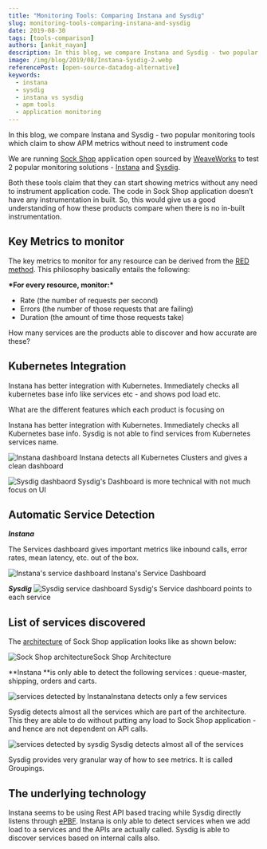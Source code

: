 ```yaml
---
title: "Monitoring Tools: Comparing Instana and Sysdig"
slug: monitoring-tools-comparing-instana-and-sysdig
date: 2019-08-30
tags: [tools-comparison]
authors: [ankit_nayan]
description: In this blog, we compare Instana and Sysdig - two popular monitoring tools which claim to show APM metrics without need to instrument code.
image: /img/blog/2019/08/Instana-Sysdig-2.webp
referencePost: [open-source-datadog-alternative]
keywords:
  - instana
  - sysdig
  - instana vs sysdig
  - apm tools
  - application monitoring
---
```


In this blog, we compare Instana and Sysdig - two popular monitoring tools which claim to show APM metrics without need to instrument code




We are running [Sock Shop](https://github.com/microservices-demo/microservices-demo/) application open sourced by [WeaveWorks](https://www.weave.works/) to test 2 popular monitoring solutions - [Instana](https://www.instana.com/) and [Sysdig](https://sysdig.com/).

Both these tools claim that they can start showing metrics without any need to instrument application code. The code in Sock Shop application doesn’t have any instrumentation in built. So, this would give us a good understanding of how these products compare when there is no in-built instrumentation.

## Key Metrics to monitor

The key metrics to monitor for any resource can be derived from the [RED method](https://grafana.com/blog/2018/08/02/the-red-method-how-to-instrument-your-services/). This philosophy basically entails the following:

**\***For every resource, monitor:**\***

- Rate (the number of requests per second)
- Errors (the number of those requests that are failing)
- Duration (the amount of time those requests take)

How many services are the products able to discover and how accurate are these?

## Kubernetes Integration

Instana has better integration with Kubernetes. Immediately checks all kubernetes base info like services etc - and shows pod load etc.

What are the different features which each product is focusing on

Instana has better integration with Kubernetes. Immediately checks all Kubernetes base info. Sysdig is not able to find services from Kubernetes services name.

![Instana dashboard](/img/blog/2019/08/Kubernetes-Dashboard-Instana-1.webp)
Instana detects all Kubernetes Clusters and gives a clean dashboard

![Sysdig dashbaord](/img/blog/2019/08/Cluster_Dashboard-Sysdig-2.webp)
Sysdig's Dashboard is more technical with not much focus on UI

## Automatic Service Detection

**_Instana_**

The Services dashboard gives important metrics like inbound calls, error rates, mean latency, etc. out of the box.

![Instana's service dashboard](/img/blog/2019/08/Instana-Service-Dashboard-3.webp)
Instana's Service Dashboard

**_Sysdig_**
![Sysdig service dashboard](/img/blog/2019/08/Sysdig-Dashboard-5.webp)
Sysdig's Service dashboard points to each service

## List of services discovered

The [architecture](https://github.com/microservices-demo/microservices-demo/blob/master/internal-docs/design.md) of Sock Shop application looks like as shown below:

![Sock Shop architecture](/img/blog/2019/08/SOck-Shop-Arch-6.webp)Sock Shop Architecture

**Instana **is only able to detect the following services : queue-master, shipping, orders and carts.

![services detected by Instana](/img/blog/2019/08/Instana-services-7.webp)Instana detects only a few services

Sysdig detects almost all the services which are part of the architecture. This they are able to do without putting any load to Sock Shop application - and hence are not dependent on API calls.

![services detected by sysdig](/img/blog/2019/08/Sysdig-services-8.webp)
Sysdig detects almost all of the services

Sysdig provides very granular way of how to see metrics. It is called Groupings.

## The underlying technology

Instana seems to be using Rest API based tracing while Sysdig directly listens through [ePBF](http://www.brendangregg.com/blog/2019-01-01/learn-ebpf-tracing.html). Instana is only able to detect services when we add load to a services and the APIs are actually called. Sysdig is able to discover services based on internal calls also.
